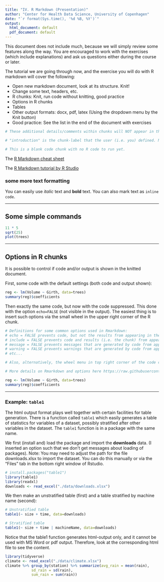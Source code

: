 ```yaml
---
title: "IV. R Markdown (Presentation)"
author: "Center for Health Data Science, University of Copenhagen"
date: "`r format(Sys.time(), '%d %B, %Y')`"
output:
  html_document: default
  pdf_document: default
---
```


This document does not include much, because we will simply review some features along the way. You are encouraged to work with the exercises (which include explanations) and ask us questions either during the course or later.

<!-- this is an Rmd comment and it will NOT appear in the final output document as we used the signs similar to arrows before and after the text here. -->

The tutorial we are going through now, and the exercise you will do with R markdown will cover the following:
<!-- unordered list of items -->

* Open new markdown document, look at its structure. Knit!
* Change some text, headers, etc.
* R chunks: Knit, run code without knitting, good practice
* Options in R chunks
* Tables
* Other output formats: docx, pdf, latex (Using the dropdown menu by the Knit button)
* Good practice: See the list in the end of the document with exercises



<!-- Below is a code chunk starting with ```{r  -->
<!-- r specifies the language, the rest are options -->
```r
# These additional details/comments within chunks will NOT appear in the final output document and does not affect how our code is run/executed as we used the comment/hashtag (#) sign before the text.

# "introduction" is the chunk-label that the user (i.e. you) defined. Naming chunks is optional. However, it could be very useful for organization and structure.

# This is a blank code chunk with no R code to run yet.

```

<!-- you can include links like this: [text](url) -->
The [R Markdown cheat sheet](https://rstudio.com/wp-content/uploads/2015/02/rmarkdown-cheatsheet.pdf)

The [R Markdown tutorial by R Studio](https://rmarkdown.rstudio.com/lesson-1.html)



<!-- this is a third-level heading defined by the number of "#" before the heading, see examples here https://www.rstudio.com/wp-content/uploads/2015/02/rmarkdown-cheatsheet.pdf -->
### some more text formatting
You can easily use *italic* text and **bold** text. You can also mark text as `inline code`.

---

## Some simple commands

```r
11 * 5
sqrt(25)
plot(trees)
```

---

## Options in R chunks

It is possible to control if code and/or output is shown in the knitted document. 

First, some code with the default settings (both code and output shown): 


```r
reg <- lm(Volume ~ Girth, data=trees)
summary(reg)$coefficients
```

Then exactly the same code, but now with the code suppressed. This done with the option `echo=FALSE` (not visible in the output). The easiest thing is to insert such options via the small wheel in the upper right corner of the R chunk. 

```r

# Definitions for some common options used in Rmarkdown:
# echo = FALSE prevents code, but not the results from appearing in the finished file. This is a useful way to embed figures.
# include = FALSE prevents code and results (i.e. the chunk) from appearing in the finished file. R Markdown still runs the code in the chunk, and the results can be used by other chunks.
# message = FALSE prevents messages that are generated by code from appearing in the finished file.
# warning = FALSE prevents warnings that are generated by code from appearing in the finished file.
# etc...

# Also, alternatively, the wheel menu in top right corner of the code chunk is also very useful for defining settings!

# More details on Rmarkdown and options here https://raw.githubusercontent.com/rstudio/cheatsheets/master/rmarkdown-2.0.pdf 

reg <- lm(Volume ~ Girth, data=trees)
summary(reg)$coefficients
```

---


### Example: `table1`

The html output format plays well together with certain facilities for table generation. There is a function called `table1` which easily generates a table of statistics for variables of a dataset, possibly stratified after other variables in the dataset. The `table1` function is in a package with the same name. 

We first (install and) load the package and import the **downloads** data. (I inserted an option such that we don't get messages about loading of packages). Note: You may need to adjust the path for the file downloads.xlsx to import the dataset. You can do this manually or via the "Files" tab in the bottom right window of Rstudio.

<!-- message=FALSE avoids package loading messages -->
```r
# install.packages("table1")
library(table1)
library(readxl)
downloads <- read_excel("./data/downloads.xlsx")
```


We then make an unstratified table (first) and a table stratified by machine name (second):
```r
# Unstratified table
table1(~ size + time, data=downloads)

# Stratified table
table1(~ size + time | machineName, data=downloads)
```

Notice that the table1 function generates html-output only, and it cannot be used with MS Word or pdf output. Therefore, look at the corresponding html file to see the content.
```r
library(tidyverse)
climate <- read_excel("./data/climate.xlsx")
climate %>% group_by(station) %>% summarize(avg_rain = mean(rain),
            sd_rain = sd(rain),
            sum_rain = sum(rain))

```

